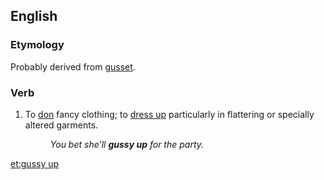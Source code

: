 ==English==

===Etymology===
Probably derived from [[gusset]].

===Verb===
{{en-verb|gussies up|gussying up|gussied up}}

# {{transitive|informal}} To [[don]] fancy clothing; to [[dress up]] particularly in flattering or specially altered garments.
#:''You bet she'll '''gussy up''' for the party.''

[[et:gussy up]]